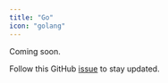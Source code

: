 ```yaml
---
title: "Go"
icon: "golang"
---
```


Coming soon.

Follow this GitHub
[issue](https://github.com/Infisical/infisical/issues/436) to stay updated.
